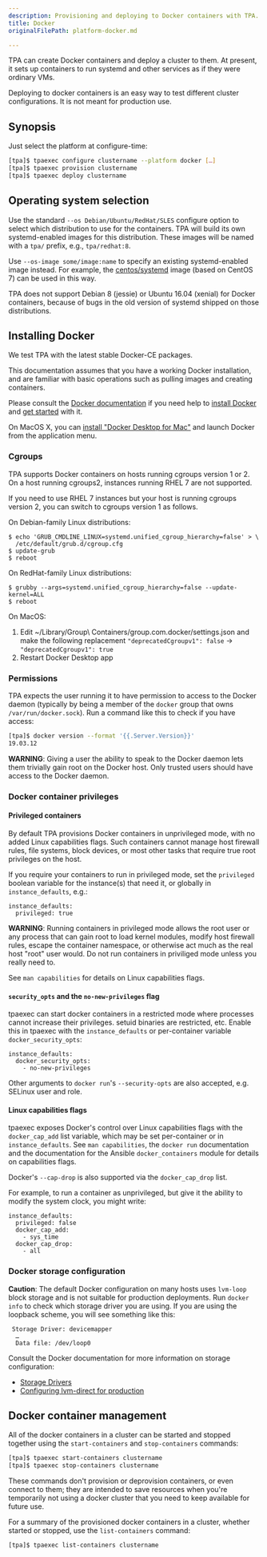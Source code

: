 ```yaml
---
description: Provisioning and deploying to Docker containers with TPA.
title: Docker
originalFilePath: platform-docker.md

---
```


TPA can create Docker containers and deploy a cluster to them. At
present, it sets up containers to run systemd and other services as if
they were ordinary VMs.

Deploying to docker containers is an easy way to test different cluster
configurations. It is not meant for production use.

## Synopsis

Just select the platform at configure-time:

```bash
[tpa]$ tpaexec configure clustername --platform docker […]
[tpa]$ tpaexec provision clustername
[tpa]$ tpaexec deploy clustername
```

## Operating system selection

Use the standard `--os Debian/Ubuntu/RedHat/SLES` configure option to
select which distribution to use for the containers. TPA will build
its own systemd-enabled images for this distribution. These images will
be named with a `tpa/` prefix, e.g., `tpa/redhat:8`.

Use `--os-image some/image:name` to specify an existing
systemd-enabled image instead. For example, the
[centos/systemd](https://hub.docker.com/r/centos/systemd/)
image (based on CentOS 7) can be used in this way.

TPA does not support Debian 8 (jessie) or Ubuntu 16.04 (xenial) for
Docker containers, because of bugs in the old version of systemd shipped
on those distributions.

## Installing Docker

We test TPA with the latest stable Docker-CE packages.

This documentation assumes that you have a working Docker installation,
and are familiar with basic operations such as pulling images and
creating containers.

Please consult the
[Docker documentation](https://docs.docker.com) if you need help to
[install Docker](https://docs.docker.com/engine/install/) and
[get started](https://docs.docker.com/get-started/) with it.

On MacOS X, you can [install "Docker Desktop for
Mac"](https://hub.docker.com/editions/community/docker-ce-desktop-mac/)
and launch Docker from the application menu.

### Cgroups

TPA supports Docker containers on hosts running cgroups version 1 or 2.
On a host running cgroups2, instances running RHEL 7 are not supported.

If you need to use RHEL 7 instances but your host is running cgroups
version 2, you can switch to cgroups version 1 as follows.

On Debian-family Linux distributions:

```
$ echo 'GRUB_CMDLINE_LINUX=systemd.unified_cgroup_hierarchy=false' > \
  /etc/default/grub.d/cgroup.cfg
$ update-grub
$ reboot
```

On RedHat-family Linux distributions:

```
$ grubby --args=systemd.unified_cgroup_hierarchy=false --update-kernel=ALL
$ reboot
```

On MacOS:

1.  Edit ~/Library/Group\\ Containers/group.com.docker/settings.json
    and make the following replacement
    `"deprecatedCgroupv1": false` → `"deprecatedCgroupv1": true`
2.  Restart Docker Desktop app

### Permissions

TPA expects the user running it to have permission to access to the
Docker daemon (typically by being a member of the `docker` group that
owns `/var/run/docker.sock`). Run a command like this to check if you
have access:

```bash
[tpa]$ docker version --format '{{.Server.Version}}'
19.03.12
```

**WARNING**: Giving a user the ability to speak to the Docker daemon
lets them trivially gain root on the Docker host. Only trusted users
should have access to the Docker daemon.

### Docker container privileges

#### Privileged containers

By default TPA provisions Docker containers in unprivileged mode, with no
added Linux capabilities flags. Such containers cannot manage host firewall
rules, file systems, block devices, or most other tasks that require true root
privileges on the host.

If you require your containers to run in privileged mode, set the `privileged`
boolean variable for the instance(s) that need it, or globally in
`instance_defaults`, e.g.:

```
instance_defaults:
  privileged: true
```

**WARNING**: Running containers in privileged mode allows the root user or any
process that can gain root to load kernel modules, modify host firewall rules,
escape the container namespace, or otherwise act much as the real host "root"
user would. Do not run containers in priviliged mode unless you really need to.

See `man capabilities` for details on Linux capabilities flags.

#### `security_opts` and the `no-new-privileges` flag

tpaexec can start docker containers in a restricted mode where processes cannot
increase their privileges. setuid binaries are restricted, etc. Enable this in
tpaexec with the `instance_defaults` or per-container variable
`docker_security_opts`:

```
instance_defaults:
  docker_security_opts:
    - no-new-privileges
```

Other arguments to `docker run`'s `--security-opts` are also accepted, e.g.
SELinux user and role.

#### Linux capabilities flags

tpaexec exposes Docker's control over Linux capabilities flags with the
`docker_cap_add` list variable, which may be set per-container or in
`instance_defaults`. See `man capabilities`, the `docker run` documentation and
the documentation for the Ansible `docker_containers` module for details on
capabilities flags.

Docker's `--cap-drop` is also supported via the `docker_cap_drop` list.

For example, to run a container as unprivileged, but give it the ability to
modify the system clock, you might write:

```
instance_defaults:
  privileged: false
  docker_cap_add:
    - sys_time
  docker_cap_drop:
    - all
```

### Docker storage configuration

**Caution**: The default Docker configuration on many hosts uses
`lvm-loop` block storage and is not suitable for production
deployments. Run `docker info` to check which storage driver you are
using. If you are using the loopback scheme, you will see something
like this:

```
 Storage Driver: devicemapper
  …
  Data file: /dev/loop0
```

Consult the Docker documentation for more information on storage
configuration:

-   [Storage Drivers](https://docs.docker.com/storage/storagedriver/)
-   [Configuring lvm-direct for production](https://docs.docker.com/storage/storagedriver/device-mapper-driver/#configure-direct-lvm-mode-for-production)

## Docker container management

All of the docker containers in a cluster can be started and stopped
together using the `start-containers` and `stop-containers` commands:

```bash
[tpa]$ tpaexec start-containers clustername
[tpa]$ tpaexec stop-containers clustername
```

These commands don't provision or deprovision containers, or even
connect to them; they are intended to save resources when you're
temporarily not using a docker cluster that you need to keep
available for future use.

For a summary of the provisioned docker containers in a cluster,
whether started or stopped, use the `list-containers` command:

```bash
[tpa]$ tpaexec list-containers clustername
```
